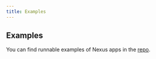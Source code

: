```yaml
---
title: Examples
---
```


## Examples

You can find runnable examples of Nexus apps in the [repo](https://github.com/graphql-nexus/nexus/tree/main/examples).
